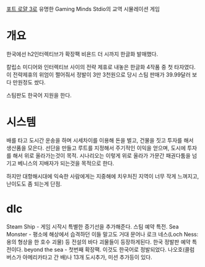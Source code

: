 [[포트 로얄 3]]로 유명한 Gaming Minds Stdio의 교역 시뮬레이션 게임

= 개요 = 
한국에선 h2인터렉티브가 확장팩 비욘드 더 시까지 한글화 발매했다.

칼립소 미디어와 인터렉티브 사이의 전략 제휴로 내놓은 한글화 4작품 중 첫 타자였다.
이 전략제휴의 위엄이 쩔어줘서 정발이 3만 3천원으로 당시 스팀 판매가 39.99달러 보다 만원정도 쌌다.

스팀판도 한국어 지원을 한다.


= 시스템 = 
배를 타고 도시간 운송을 하며 시세차이를 이용해 돈을 벌고, 건물을 짓고 투자를 해서 생산품을 모은다. 
선단을 만들고 루트를 지정해서 주기적인 이익을 얻으며, 도시에 투자를 해서 위로 올라가는것이 목적. 
시나리오는 이렇게 위로 올라가 가문간 패권다툼을 넘기고 베니스의 지배자가 되는것을 목적으로 한다.

하지만 대항해시대에 익숙한 사람에게는 지중해에 치우처진 지역이 너무 작게 느껴지고, 난이도도 좀 되는게 단점.

= dlc =
Steam Ship - 게임 시작시 특별한 증기선을 추가해준다. 스팀 예약 특전. 
Sea Monster - 평소에 해상에서 습격하던 이들 말고도 거대 문어나 로크 네스(Loch Ness: 용의 형상을 한 호수 괴물) 등 전설의 바다 괴물들이 등장하게된다. 한국 정발판 예약 특전이다.
beyond the sea - 첫번째 확장팩. 이것도 한국어로 정발되었다. 나오호(콜럼버스가 아메리카타고 간 배)나 13개 도시추가, 미션 추가등이 있다.
